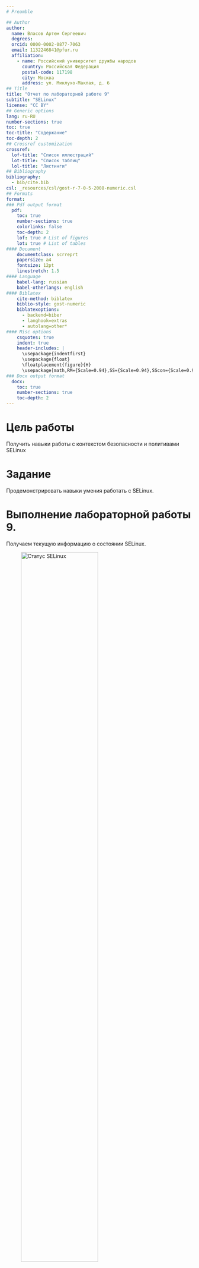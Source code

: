 ```yaml
---
# Preamble

## Author
author:
  name: Власов Артем Сергеевич
  degrees: 
  orcid: 0000-0002-0877-7063
  email: 1132246841@pfur.ru
  affiliation:
    - name: Российский университет дружбы народов
      country: Российская Федерация
      postal-code: 117198
      city: Москва
      address: ул. Миклухо-Маклая, д. 6
## Title
title: "Отчет по лабораторной работе 9"
subtitle: "SELinux"
license: "CC BY"
## Generic options
lang: ru-RU
number-sections: true
toc: true
toc-title: "Содержание"
toc-depth: 2
## Crossref customization
crossref:
  lof-title: "Список иллюстраций"
  lot-title: "Список таблиц"
  lol-title: "Листинги"
## Bibliography
bibliography:
  - bib/cite.bib
csl: _resources/csl/gost-r-7-0-5-2008-numeric.csl
## Formats
format:
### Pdf output format
  pdf:
    toc: true
    number-sections: true
    colorlinks: false
    toc-depth: 2
    lof: true # List of figures
    lot: true # List of tables
#### Document
    documentclass: scrreprt
    papersize: a4
    fontsize: 12pt
    linestretch: 1.5
#### Language
    babel-lang: russian
    babel-otherlangs: english
#### Biblatex
    cite-method: biblatex
    biblio-style: gost-numeric
    biblatexoptions:
      - backend=biber
      - langhook=extras
      - autolang=other*
#### Misc options
    csquotes: true
    indent: true
    header-includes: |
      \usepackage{indentfirst}
      \usepackage{float}
      \floatplacement{figure}{H}
      \usepackage[math,RM={Scale=0.94},SS={Scale=0.94},SScon={Scale=0.94},TT={Scale=MatchLowercase,FakeStretch=0.9},DefaultFeatures={Ligatures=Common}]{plex-otf}
### Docx output format
  docx:
    toc: true
    number-sections: true
    toc-depth: 2
---
```


# Цель работы

Получить навыки работы с контекстом безопасности и политивами SELinux

# Задание

Продемонстрировать навыки умения работать с SELinux.

# Выполнение лабораторной работы 9.

Получаем текущую информацию о состоянии SELinux.

![Статус SELinux](image/1.png){#fig:001 width=70%}

По умолчанию он находится в режиме enforcing переводим его в режим permissive.

В файле конфигурации задаем значение disabled и перезапускаем систему.

![Отключение](image/2.png){#fig:002 width=70%}

Видим, что SElinux отключен.

Возвращаем статус enforcing и снова перезагружаем систему.

![Включение](image/3.png){#fig:003 width=70%}

![Проверка статуса](image/4.png){#fig:004 width=70%}

Начинаем работу с контекстом безопасности.

![Работа с контекстом](image/5.png){#fig:004 width=70%}

Копируем файл с меткой контекста в домашний каталог, видим, что метка изменилась. Перезапишем и увидим что контекст не изменился, затем исправляем контекст безопасности, и видим что все вернулось в значение по умолчанию. Запускаме массовое исправление контекстов и видим что система была перемаркированна после перезагрузки

![Перемаркировка](image/6.png){#fig:006 width=70%}

В файле который мы создали вводим строчку.

![index](image/7.png){#fig:007 width=70%}

Далее меняем файл конфигурации добавляя путь к нашей созданной директории.

![Конфигурация](image/8.png){#fig:007 width=70%}

Начинаем работу с переключателями.

![Работа с переключателями](image/9.png){#fig:007 width=70%}

Смотрим список всех переключателей службы ftp, затем для ftpd_anon. Меняем значение переключателя на on. Смотрим изменения, далее ставим флаг on для другого переключателя.


# Выводы

Мы научились работать с контекстом безопасности и политивами SELinux


# Список литературы{.unnumbered}

::: {#refs}
:::
